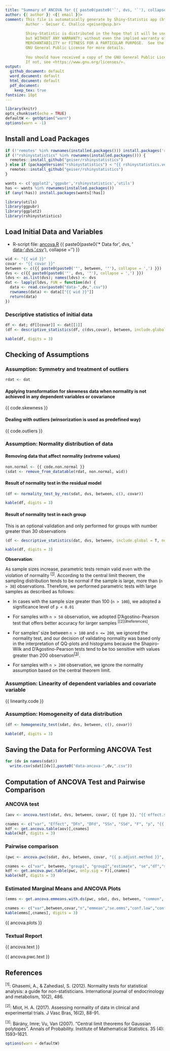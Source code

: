 ```yaml
---
title: "Summary of ANCOVA for {{ paste0(paste0('`', dvs, '`'), collapse = ',') }}"
author: {{ author }} <{{ email }}>
comment: This file is automatically generate by Shiny-Statistic app (https://statistic.geiser.tech/)
         Author - Geiser C. Challco <geiser@usp.br>
         
         Shiny-Statistic is distributed in the hope that it will be useful,
         but WITHOUT ANY WARRANTY; without even the implied warranty of
         MERCHANTABILITY or FITNESS FOR A PARTICULAR PURPOSE.  See the
         GNU General Public License for more details.
         
         You should have received a copy of the GNU General Public License.
         If not, see <https://www.gnu.org/licenses/>.
output:
  github_document: default
  word_document: default
  html_document: default
  pdf_document:
    keep_tex: true
fontsize: 10pt
---
```


```r
library(knitr)
opts_chunk$set(echo = TRUE)
defaultW <- getOption("warn")
options(warn = -1)
```

## Install and Load Packages

```r
if (!'remotes' %in% rownames(installed.packages())) install.packages('remotes')
if (!"rshinystatistics" %in% rownames(installed.packages())) {
  remotes::install_github("geiser/rshinystatistics")
} else if (packageVersion("rshinystatistics") < "{{ rshinystatistics.version }}") {
  remotes::install_github("geiser/rshinystatistics")
}

wants <- c('ggplot2','ggpubr','rshinystatistics','utils')
has <- wants %in% rownames(installed.packages())
if (any(!has)) install.packages(wants[!has])

library(utils)
library(ggpubr)
library(ggplot2)
library(rshinystatistics)
```

## Load Initial Data and Variables

* R-script file: [ancova.R](ancova.R)
{{ paste0(paste0('* Data for ', dvs, ' [data-',dvs,'.csv](data-',dvs,'.csv)'), collapse = '\n') }}

```r
wid <- "{{ wid }}"
covar <- "{{ covar }}"
between <- c({{ paste0(paste0('"', between, '"'), collapse = ',') }})
dvs <- c({{ paste0(paste0('"', dvs, '"'), collapse = ',') }})
ldvs <- as.list(dvs); names(ldvs) <- dvs
dat <- lapply(ldvs, FUN = function(dv) {
  data <- read.csv(paste0("data-",dv,".csv"))
  rownames(data) <- data[["{{ wid }}"]]
  return(data)
})
```

### Descriptive statistics of initial data

```r
df <- dat; df[[covar]] <- dat[[1]]
(df <- descriptive_statistics(df, c(dvs,covar), between, include.global = T, symmetry.test = T))
```

```r
kable(df, digits = 3)
```

## Checking of Assumptions

### Assumption: Symmetry and treatment of outliers

```r
rdat <- dat
```

#### Applying transformation for skewness data when normality is not achieved in any dependent variables or covariance

{{ code.skewness }}

#### Dealing with outliers (winsorization is used as predefined way)

{{ code.outliers }}


### Assumption: Normality distribution of data

#### Removing data that affect normality (extreme values)

```r
non.normal <- {{ code.non.normal }}
(sdat <- remove_from_datatable(rdat, non.normal, wid))
```

#### Result of normality test in the residual model

```r
(df <- normality_test_by_res(sdat, dvs, between, c(), covar))
```

```r
kable(df, digits = 3)
```

#### Result of normality test in each group

This is an optional validation and only performed for groups with number greater than 30 observations

```r
(df <- descriptive_statistics(dat, dvs, between, include.global = T, normality.test = T))
```

```r
kable(df, digits = 3)
```

**Observation**:

As sample sizes increase, parametric tests remain valid even with the violation of normality <sup>[[1](#references)]</sup>.
According to the central limit theorem, the sampling distribution tends to be normal if the sample is large, more than (`n > 30`) observations.
Therefore, we performed parametric tests with large samples as described as follows: 

- In cases with the sample size greater than 100 (`n > 100`), we adopted a significance level of `p < 0.01`

- For samples with `n > 50` observation, we adopted D'Agostino-Pearson test
that offers better accuracy for larger samples <sup>[[2](#references]</sup>.

- For samples' size between `n > 100` and `n <= 200`, we ignored the normality test,
and our decision of validating normality was based only in the interpretation of QQ-plots
and histograms because the Shapiro-Wilk and D'Agostino-Pearson tests tend to be too sensitive
with values greater than 200 observation<sup>[[3](#references)]</sup>.

- For samples with `n > 200` observation, we ignore the normality assumption based on the central theorem limit.


### Assumption: Linearity of dependent variables and covariate variable

{{ linearity.code }}

### Assumption: Homogeneity of data distribution

```r
(df <- homogeneity_test(sdat, dvs, between, c(), covar))
```

```r
kable(df, digits = 3)
```

## Saving the Data for Performing ANCOVA Test 

```r
for (dv in names(sdat))
  write.csv(sdat[[dv]],paste0("data-ancova-",dv,".csv"))
```

## Computation of ANCOVA Test and Pairwise Comparison

### ANCOVA test

```r
(aov <- ancova.test(sdat, dvs, between, covar, {{ type }}, "{{ effect.size }}", "var"))
```

```r
cnames <- c("var", "Effect", "DFn", "DFd", "SSn", "SSd", "F", "p", "{{ effect.size }}", "p.signif")
kdf <- get.ancova.table(aov)[,cnames]
kable(kdf, digits = 3)
```

### Pairwise comparison

```r
(pwc <- ancova.pwc(sdat, dvs, between, covar, "{{ p.adjust.method }}", "var"))
```

```r
cnames <- c("var", between, "group1", "group2","estimate", "se","df","statistic","p", "p.adj","p.adj.signif")
kdf <- get.ancova.pwc.table(pwc, only.sig = F)[,cnames]
kable(kdf, digits = 3)
```

### Estimated Marginal Means and ANCOVA Plots 

```r
(emms <- get.ancova.emmeans.with.ds(pwc, sdat, dvs, between, "common", "var"))
```

```r
cnames <- c("var",between,covar,"n","emmean","se.emms","conf.low","conf.high","mean","median","sd","ci")
kable(emms[,cnames], digits = 3)
```

{{ ancova.plots  }}

### Textual Report

{{ ancova.text }}

{{ ancova.pwc.text }}

## References

<sup>[1]</sup>: Ghasemi, A., & Zahediasl, S. (2012). Normality tests for statistical analysis: a guide for non-statisticians. International journal of endocrinology and metabolism, 10(2), 486.

<sup>[2]</sup>: Miot, H. A. (2017). Assessing normality of data in clinical and experimental trials. J Vasc Bras, 16(2), 88-91.

<sup>[3]</sup>: Bárány, Imre; Vu, Van (2007). "Central limit theorems for Gaussian polytopes". Annals of Probability. Institute of Mathematical Statistics. 35 (4): 1593–1621.

```r
options(warn = defaultW)
```
